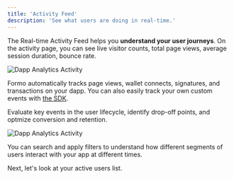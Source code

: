 ```yaml
---
title: 'Activity Feed'
description: 'See what users are doing in real-time.'
---
```


The Real-time Activity Feed helps you **understand your user journeys**. 
On the activity page, you can see live visitor counts, total page views, average session duration, bounce rate.

<Frame>
	<img src="/images/dapp-analytics-activity-0.png" alt="Dapp Analytics Activity" />
</Frame>

Formo automatically tracks page views, wallet connects, signatures, and transactions on your dapp. 
You can also easily track your own custom events with <a href="/install">the SDK</a>.

Evaluate key events in the user lifecycle, identify drop-off points, and optmize conversion and retention.

<Frame>
	<img src="/images/dapp-analytics-activity-1.png" alt="Dapp Analytics Activity" />
</Frame>

You can search and apply filters to understand how different segments of users interact with your app at different times.

Next, let's look at your active users list.